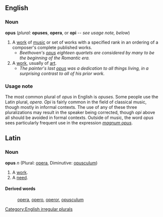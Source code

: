 ==English==
=== Noun ===
'''opus''' (''plural:'' '''opuses''', '''opera''', or '''opi''' -- ''see usage note, below'')

# A [[work]] of [[music]] or set of works with a specified rank in an ordering of a composer's complete published works.
#* ''Beethoven's [[opus]] eighteen quartets are considered by many to be the beginning of the Romantic era.''
# A [[work]], usually of [[art]].
#* ''The painter's last [[opus]] was a dedication to all things living, in a surprising contrast to all of his prior work.''

=== Usage note ===
The most common plural of ''opus'' in English is ''opuses''.  Some people use the Latin plural, ''opera''. ''Opi'' is fairly common in the field of classical music, though mostly in informal contexts.  The use of any of these three pluralizations may result in the speaker being corrected, though ''opi'' above all should be avoided in formal contexts.  Outside of music, the word ''opus'' sees particularly frequent use in the expression ''[[magnum opus]]''.

[[Category:English irregular plurals]]

==Latin==
===Noun===
'''opus''' ''n'' (Plural: [[opera]], Diminutive: [[opusculum]])

# A [[work]].
# A [[need]].
====Derived words====
: [[opera]], [[opero]], [[operor]], [[opusculum]]